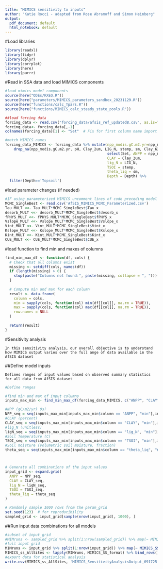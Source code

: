 ```yaml
---
title: "MIMICS sensitivity to inputs"
author: "Katie Rocci - adapted from Rose Abramoff and Simon Heinberg"
output:
  pdf_document: default
  html_notebook: default
---
```

#Load libraries 
```r
library(readxl)
library(tidyr)
library(dplyr)
library(corrplot)
library(here)
library(purrr)
```

#Read in SSA data and load MIMICS components
```r
#load mimics model components
source(here("ODEs/RXEQ.R"))
source(here("parameters/MIMICS_parameters_sandbox_20231129.R"))
source(here("functions/calc_Tpars.R"))
source(here("functions/MIMICS_calc_steady_state_pools.R"))

##load forcing data
forcing_data <- read.csv("forcing_data/afsis_ref_updated8.csv", as.is=T)
forcing_data<- forcing_data[,-1]
colnames(forcing_data)[1] <- "Set"  # Fix for first column name import error

#match MIMICS names
forcing_data_MIMICS <- forcing_data %>% mutate(npp_modis.gC.m2.yr=npp_modis*1000) %>%
    drop_na(npp_modis.gC.m2.yr, pH, Clay_2um, LIG_N, stemp, sm, Clay_63um, bd_extracted) %>%
                                               select(Set, ANPP = npp_modis.gC.m2.yr, 
                                               CLAY = Clay_2um,
                                               lig_N = LIG_N,
                                               TSOI = stemp,
                                               theta_liq = sm,
                                               Depth = Depth) %>%
  filter(Depth=='Topsoil')

```


#load parameter changes (if needed)
```r
#IF using parameterized MIMICS uncomment lines of code preceding model run
MCMC_SingleBest <- read.csv('AfSIS_MIMICS_MCMC_Parameterized.csv')
Tau_MULT <<- Tau_MULT*MCMC_SingleBest$Tau_x
desorb_MULT <<- desorb_MULT*MCMC_SingleBest$desorb_x
fPHYS_MULT <<- fPHYS_MULT*MCMC_SingleBest$fPHYS_x
Vslope_MULT <<- Vslope_MULT*MCMC_SingleBest$Vslope_x
Vint_MULT <<- Vint_MULT*MCMC_SingleBest$Vint_x
Kslope_MULT <<- Kslope_MULT*MCMC_SingleBest$Kslope_x
Kint_MULT <<- Kint_MULT*MCMC_SingleBest$Kint_x
CUE_MULT <<- CUE_MULT*MCMC_SingleBest$CUE_x
```

#load function to find min and maxes of columns
```r
find_min_max_df <- function(df, cols) {
  # Check that all columns exist
  missing <- setdiff(cols, names(df))
  if (length(missing) > 0) {
    stop(paste("Columns not found:", paste(missing, collapse = ", ")))
  }
  
  # Compute min and max for each column
  result <- data.frame(
    column = cols,
    min = sapply(cols, function(col) min(df[[col]], na.rm = TRUE)),
    max = sapply(cols, function(col) max(df[[col]], na.rm = TRUE)),
    row.names = NULL
  )
  
  return(result)
}
```


#Sensitivity analysis
```
In this sensitivity analysis, our overall objective is to understand how MIMICS output varies over the full ange of data available in the AfSIS dataset
```
##Define model inputs
```
Defines ranges of input values based on observed summary statistics for all data from AfSIS dataset
```
```r
#Define ranges

#find min and max of input columns
inputs_max_min <- find_min_max_df(forcing_data_MIMICS, c("ANPP", "CLAY", "lig_N", "TSOI", "theta_liq"))

#NPP (gC/m2/yr) 0s?
NPP_seq = seq(inputs_max_min[inputs_max_min$column == "ANPP", "min"],inputs_max_min[inputs_max_min$column == "ANPP", "max"], length.out=10)
#CLAY (percent)
CLAY_seq = seq(inputs_max_min[inputs_max_min$column == "CLAY", "min"],inputs_max_min[inputs_max_min$column == "CLAY", "max"], length.out=10)
#lig_N (unitless)
ligN_seq = seq(inputs_max_min[inputs_max_min$column == "lig_N", "min"],inputs_max_min[inputs_max_min$column == "lig_N", "max"], length.out=10)
#Soil Temperature (C)
TSOI_seq = seq(inputs_max_min[inputs_max_min$column == "TSOI", "min"],inputs_max_min[inputs_max_min$column == "TSOI", "max"], length.out=10)
#Soil moisture (volumetric soil moisture, fraction)
theta_seq = seq(inputs_max_min[inputs_max_min$column == "theta_liq", "min"],inputs_max_min[inputs_max_min$column == "theta_liq", "max"], length.out=10)



# Generate all combinations of the input values
input_grid <- expand.grid(
  ANPP = NPP_seq,
  CLAY = CLAY_seq,
  lig_N = ligN_seq,
  TSOI = TSOI_seq,
  theta_liq = theta_seq
)

# Randomly sample 1000 rows from the param_grid
set.seed(123)  # for reproducibility
sampled_grid <- input_grid[sample(nrow(input_grid), 1000), ]
```

##Run input data combinations for all models
```r
#subset of input grid
#MIMruns <- sampled_grid %>% split(1:nrow(sampled_grid)) %>% map(~ MIMICS_SS(df=.))
#full input grid
MIMruns <- input_grid %>% split(1:nrow(input_grid)) %>% map(~ MIMICS_SS(df=.))
MIMICS_ss_AllSites <- lapply(MIMruns, MIMICS_SS_format) %>% bind_rows()
#export data for statistical analysis
write.csv(MIMICS_ss_AllSites, 'MIMICS_SensitivityAnalysisOutput_091725.csv')
```

